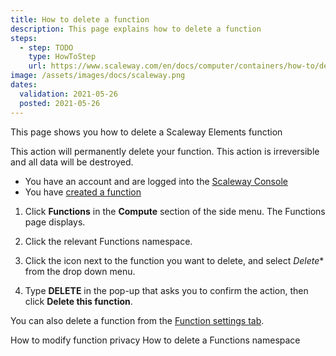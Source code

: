 ```yaml
---
title: How to delete a function
description: This page explains how to delete a function
steps:
  - step: TODO
    type: HowToStep
    url: https://www.scaleway.com/en/docs/computer/containers/how-to/delete-a-function
image: /assets/images/docs/scaleway.png
dates:
  validation: 2021-05-26
  posted: 2021-05-26
---
```


This page shows you how to delete a Scaleway Elements function

<Message type="important">
  This action will permanently delete your function. This action is irreversible and all data will be destroyed.
</Message>

<Message type="requirement">

  - You have an account and are logged into the [Scaleway Console](https://console.scaleway.com)
  - You have [created a function](/compute/functions/how-to/create-a-function/)

</Message>

1. Click **Functions** in the **Compute** section of the side menu. The Functions page displays.

2. Click the relevant Functions namespace.

2. Click the <Icon name="more" /> icon next to the function you want to delete, and select *Delete** from the drop down menu. 

3. Type **DELETE** in the pop-up that asks you to confirm the action, then click **Delete this function**.

<Message type="tip">

  You can also delete a function from the [Function settings tab](/compute/functions/how-to/modify-function-privacy/).

</Message>

<Navigation>
  <PreviousButton to="/compute/functions/how-to/modify-function-privacy/">How to modify function privacy</PreviousButton>
  <NextButton to="/compute/functions/how-to/delete-a-functions-namespace/">How to delete a Functions namespace</NextButton>
</Navigation>

